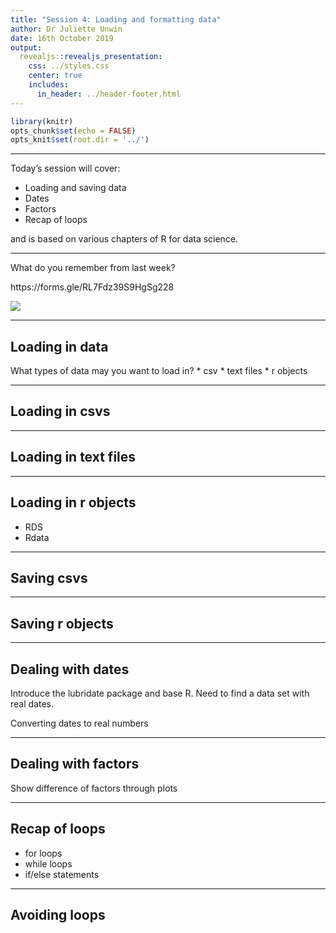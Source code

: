 ```yaml
---
title: "Session 4: Loading and formatting data"
author: Dr Juliette Unwin
date: 16th October 2019
output: 
  revealjs::revealjs_presentation:
    css: ../styles.css
    center: true
    includes:
      in_header: ../header-footer.html
---
```


```r
library(knitr)
opts_chunk$set(echo = FALSE)
opts_knit$set(root.dir = '../')
```

***
Today's session will cover:

* Loading and saving data
* Dates
* Factors
* Recap of loops

and is based on various chapters of R for data science.

***

What do you remember from last week? 

https://forms.gle/RL7Fdz39S9HgSg228

<img class="plain"  text-align:middle  src="../images/weekfour.png">

***
## Loading in data

What types of data may you want to load in?
* csv
* text files
* r objects

***
## Loading in csvs

***
## Loading in text files

***
## Loading in r objects
* RDS
* Rdata

***
## Saving csvs

***
## Saving r objects

***
## Dealing with dates
Introduce the lubridate package and base R.
Need to find a data set with real dates.

Converting dates to real numbers

***
## Dealing with factors
Show difference of factors through plots

*** 
## Recap of loops
* for loops
* while loops
* if/else statements

***
## Avoiding loops

